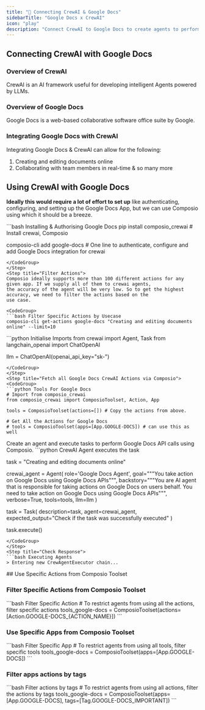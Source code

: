 ```yaml
---
title: "🚀 Connecting CrewAI & Google Docs"
sidebarTitle: "Google Docs x CrewAI"
icon: "play"
description: "Connect CrewAI to Google Docs to create agents to perform tasks using natural language"
---
```


## Connecting CrewAI with Google Docs

### Overview of CrewAI

CrewAI is an AI framework useful for developing intelligent Agents powered by LLMs.

### Overview of Google Docs

Google Docs is a web-based collaborative software office suite by Google.

### Integrating Google Docs with CrewAI

Integrating Google Docs & CrewAI can allow for the following:

1. Creating and editing documents online
2. Collaborating with team members in real-time
& so many more

## Using CrewAI with Google Docs

<Steps>
<Step title="Setting Up the Environment">

**Ideally this would require a lot of effort to set up** like authenticating, configuring, and setting up the Google Docs App, but we can use Composio using which it should be a breeze.

<CodeGroup>
```bash Installing & Authorising Google Docs
pip install composio_crewai # Install crewai, Composio 

composio-cli add google-docs # One line to authenticate, configure and add Google Docs integration for crewai
```
</CodeGroup>
</Step>
<Step title="Filter Actions">
Composio ideally supports more than 100 different actions for any given app. If we supply all of them to crewai agents, 
the accuracy of the agent will be very low. So to get the highest accuracy, we need to filter the actions based on the 
use case.

<CodeGroup>
```bash Filter Specific Actions by Usecase
composio-cli get-actions google-docs "Creating and editing documents online" --limit=10
```
</CodeGroup>

</Step>
<Step title="Import Base Packages">

<CodeGroup>
```python Initialise Imports
from crewai import Agent, Task
from langchain_openai import ChatOpenAI

llm = ChatOpenAI(openai_api_key="sk-<OPENAI KEY>")
```
</CodeGroup>
</Step>
<Step title="Fetch all Google Docs CrewAI Actions via Composio">
<CodeGroup>
```python Tools For Google Docs
# Import from composio_crewai
from composio_crewai import ComposioToolset, Action, App

tools = ComposioToolset(actions=[]) # Copy the actions from above. 

# Get All the Actions for Google Docs
# tools = ComposioToolset(apps=[App.GOOGLE-DOCS]) # can use this as well
```
</CodeGroup>
</Step>
<Step title="Execute the Agent">
Create an agent and execute tasks to perform Google Docs API calls using Composio. 
<CodeGroup>
```python CrewAI Agent executes the task

task = "Creating and editing documents online"

crewai_agent = Agent(
    role='Google Docs Agent',
    goal="""You take action on Google Docs using Google Docs APIs""",
    backstory="""You are AI agent that is responsible for taking actions on Google Docs on users behalf. You need to take action on Google Docs using Google Docs APIs""",
    verbose=True,
    tools=tools,
    llm=llm
)

task = Task(
    description=task,
    agent=crewai_agent,
    expected_output="Check if the task was successfully executed"
)

task.execute()
```
</CodeGroup>
</Step>
<Step title="Check Response">
```bash Executing Agents
> Entering new CrewAgentExecutor chain...
```
</Step>
</Steps>
## Use Specific Actions from Composio Toolset

### Filter Specific Actions from Composio Toolset

<CodeGroup>
```bash Filter Specific Action
# To restrict agents from using all the actions, filter specific actions
tools_google-docs = ComposioToolset(actions=[Action.GOOGLE-DOCS_{ACTION_NAME}])
```
</CodeGroup>

### Use Specific Apps from Composio Toolset
<CodeGroup>
```bash Filter Specific App
# To restrict agents from using all tools, filter specific tools
tools_google-docs = ComposioToolset(apps=[App.GOOGLE-DOCS])
```
</CodeGroup>

### Filter apps actions by tags 
<CodeGroup>
```bash Filter actions by tags
# To restrict agents from using all actions, filter the actions by tags
tools_google-docs = ComposioToolset(apps=[App.GOOGLE-DOCS], tags=[Tag.GOOGLE-DOCS_IMPORTANT])
```
</CodeGroup>